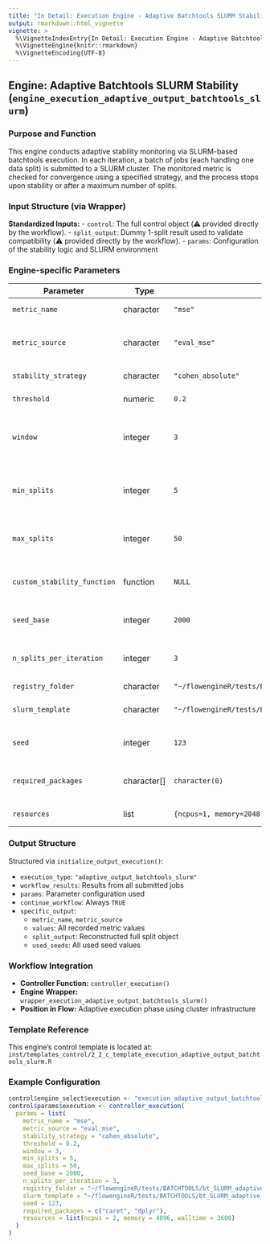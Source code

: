```yaml
---
title: "In Detail: Execution Engine - Adaptive Batchtools SLURM Stability"
output: rmarkdown::html_vignette
vignette: >
  %\VignetteIndexEntry{In Detail: Execution Engine - Adaptive Batchtools SLURM Stability}
  %\VignetteEngine{knitr::rmarkdown}
  %\VignetteEncoding{UTF-8}
---
```


## Engine: Adaptive Batchtools SLURM Stability (`engine_execution_adaptive_output_batchtools_slurm`)

### Purpose and Function
This engine conducts adaptive stability monitoring via SLURM-based batchtools execution. In each iteration, a batch of jobs (each handling one data split) is submitted to a SLURM cluster. The monitored metric is checked for convergence using a specified strategy, and the process stops upon stability or after a maximum number of splits.

### Input Structure (via Wrapper)

**Standardized Inputs:**
- `control`: The full control object (⚠️ provided directly by the workflow).
- `split_output`: Dummy 1-split result used to validate compatibility (⚠️ provided directly by the workflow).
- `params`: Configuration of the stability logic and SLURM environment

### Engine-specific Parameters

| Parameter                  | Type       | Default                                                   | Description                                                  |
|---------------------------|------------|-----------------------------------------------------------|--------------------------------------------------------------|
| `metric_name`             | character  | `"mse"`                                                   | Metric to monitor                                            |
| `metric_source`           | character  | `"eval_mse"`                                              | Engine that provides the monitored metric                    |
| `stability_strategy`      | character  | `"cohen_absolute"`                                        | Strategy for convergence                                     |
| `threshold`               | numeric    | `0.2`                                                     | Threshold for convergence                                    |
| `window`                  | integer    | `3`                                                       | Number of trailing metrics used in comparison                |
| `min_splits`              | integer    | `5`                                                       | Minimum iterations before checking for convergence           |
| `max_splits`              | integer    | `50`                                                      | Maximum iterations before stopping                           |
| `custom_stability_function` | function | `NULL`                                                    | Optional custom function for stability                       |
| `seed_base`               | integer    | `2000`                                                    | Base seed for split generation                               |
| `n_splits_per_iteration`  | integer    | `3`                                                       | Number of splits per SLURM job batch                         |
| `registry_folder`         | character  | `"~/flowengineR/tests/BATCHTOOLS/bt_SLURM_adaptive_output/bt_registry_SLURM"` | Registry path |
| `slurm_template`          | character  | `"~/flowengineR/tests/BATCHTOOLS/bt_SLURM_adaptive_output/default.tmpl"` | Path to SLURM job template |
| `seed`                    | integer    | `123`                                                     | Seed for registry creation                                   |
| `required_packages`       | character[]| `character(0)`                                            | Packages loaded in each SLURM job                            |
| `resources`               | list       | `{ncpus=1, memory=2048, walltime=3600}`                   | SLURM job specifications                                     |

### Output Structure

Structured via `initialize_output_execution()`:

- `execution_type`: `"adaptive_output_batchtools_slurm"`
- `workflow_results`: Results from all submitted jobs
- `params`: Parameter configuration used
- `continue_workflow`: Always `TRUE`
- `specific_output`:
    - `metric_name`, `metric_source`
    - `values`: All recorded metric values
    - `split_output`: Reconstructed full split object
    - `used_seeds`: All used seed values

### Workflow Integration

- **Controller Function:** `controller_execution()`
- **Engine Wrapper:** `wrapper_execution_adaptive_output_batchtools_slurm()`
- **Position in Flow:** Adaptive execution phase using cluster infrastructure

### Template Reference

This engine's control template is located at:  
`inst/templates_control/2_2_c_template_execution_adaptive_output_batchtools_slurm.R`

### Example Configuration
```r
control$engine_select$execution <- "execution_adaptive_output_batchtools_slurm"
control$params$execution <- controller_execution(
  params = list(
    metric_name = "mse",
    metric_source = "eval_mse",
    stability_strategy = "cohen_absolute",
    threshold = 0.2,
    window = 3,
    min_splits = 5,
    max_splits = 50,
    seed_base = 2000,
    n_splits_per_iteration = 3,
    registry_folder = "~/flowengineR/tests/BATCHTOOLS/bt_SLURM_adaptive_output/bt_registry_SLURM",
    slurm_template = "~/flowengineR/tests/BATCHTOOLS/bt_SLURM_adaptive_output/default.tmpl",
    seed = 123,
    required_packages = c("caret", "dplyr"),
    resources = list(ncpus = 2, memory = 4096, walltime = 3600)
  )
)
```
